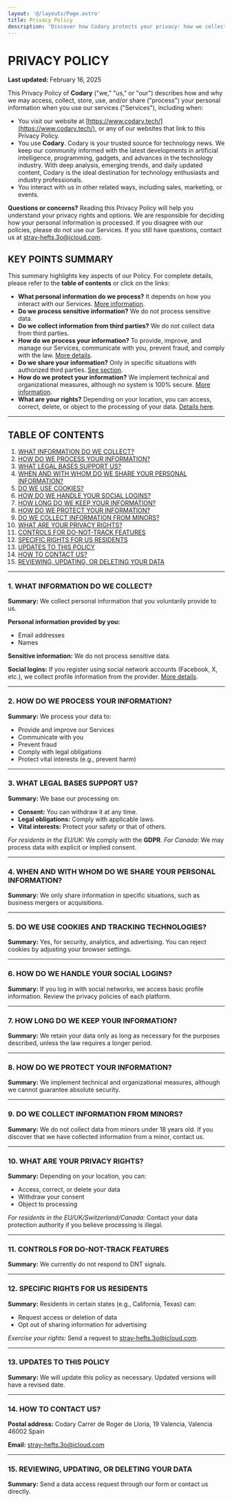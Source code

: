 ```yaml
---
layout: '@/layouts/Page.astro'
title: Privacy Policy
description: 'Discover how Codary protects your privacy: how we collect, use and secure your information. Learn about your rights and our security measures.'
---
```

# PRIVACY POLICY

**Last updated:** February 16, 2025

This Privacy Policy of **Codary** ("we," "us," or "our") describes how and why we may access, collect, store, use, and/or share ("process") your personal information when you use our services ("Services"), including when:

- You visit our website at [https://www.codary.tech/](https://www.codary.tech/), or any of our websites that link to this Privacy Policy.
- You use **Codary**. Codary is your trusted source for technology news. We keep our community informed with the latest developments in artificial intelligence, programming, gadgets, and advances in the technology industry. With deep analysis, emerging trends, and daily updated content, Codary is the ideal destination for technology enthusiasts and industry professionals.
- You interact with us in other related ways, including sales, marketing, or events.

**Questions or concerns?** Reading this Privacy Policy will help you understand your privacy rights and options. We are responsible for deciding how your personal information is processed. If you disagree with our policies, please do not use our Services. If you still have questions, contact us at [stray-hefts.3o@icloud.com](mailto:stray-hefts.3o@icloud.com).

## KEY POINTS SUMMARY

This summary highlights key aspects of our Policy. For complete details, please refer to the **table of contents** or click on the links:

- **What personal information do we process?** It depends on how you interact with our Services. [More information](#1-what-information-do-we-collect).
- **Do we process sensitive information?** We do not process sensitive data.
- **Do we collect information from third parties?** We do not collect data from third parties.
- **How do we process your information?** To provide, improve, and manage our Services, communicate with you, prevent fraud, and comply with the law. [More details](#2-how-do-we-process-your-information).
- **Do we share your information?** Only in specific situations with authorized third parties. [See section](#4-when-and-with-whom-do-we-share-your-personal-information).
- **How do we protect your information?** We implement technical and organizational measures, although no system is 100% secure. [More information](#8-how-do-we-protect-your-information).
- **What are your rights?** Depending on your location, you can access, correct, delete, or object to the processing of your data. [Details here](#10-what-are-your-privacy-rights).

---

## TABLE OF CONTENTS

1. [WHAT INFORMATION DO WE COLLECT?](#1-what-information-do-we-collect)
2. [HOW DO WE PROCESS YOUR INFORMATION?](#2-how-do-we-process-your-information)
3. [WHAT LEGAL BASES SUPPORT US?](#3-what-legal-bases-support-us)
4. [WHEN AND WITH WHOM DO WE SHARE YOUR PERSONAL INFORMATION?](#4-when-and-with-whom-do-we-share-your-personal-information)
5. [DO WE USE COOKIES?](#5-do-we-use-cookies-and-tracking-technologies)
6. [HOW DO WE HANDLE YOUR SOCIAL LOGINS?](#6-how-do-we-handle-your-social-logins)
7. [HOW LONG DO WE KEEP YOUR INFORMATION?](#7-how-long-do-we-keep-your-information)
8. [HOW DO WE PROTECT YOUR INFORMATION?](#8-how-do-we-protect-your-information)
9. [DO WE COLLECT INFORMATION FROM MINORS?](#9-do-we-collect-information-from-minors)
10. [WHAT ARE YOUR PRIVACY RIGHTS?](#10-what-are-your-privacy-rights)
11. [CONTROLS FOR DO-NOT-TRACK FEATURES](#11-controls-for-do-not-track-features)
12. [SPECIFIC RIGHTS FOR US RESIDENTS](#12-specific-rights-for-us-residents)
13. [UPDATES TO THIS POLICY](#13-updates-to-this-policy)
14. [HOW TO CONTACT US?](#14-how-to-contact-us)
15. [REVIEWING, UPDATING, OR DELETING YOUR DATA](#15-reviewing-updating-or-deleting-your-data)

---

### 1. WHAT INFORMATION DO WE COLLECT?

**Summary:** We collect personal information that you voluntarily provide to us.

**Personal information provided by you:**

- Email addresses
- Names

**Sensitive information:** We do not process sensitive data.

**Social logins:** If you register using social network accounts (Facebook, X, etc.), we collect profile information from the provider. [More details](#6-how-do-we-handle-your-social-logins).

---

### 2. HOW DO WE PROCESS YOUR INFORMATION?

**Summary:** We process your data to:

- Provide and improve our Services
- Communicate with you
- Prevent fraud
- Comply with legal obligations
- Protect vital interests (e.g., prevent harm)

---

### 3. WHAT LEGAL BASES SUPPORT US?

**Summary:** We base our processing on:

- **Consent:** You can withdraw it at any time.
- **Legal obligations:** Comply with applicable laws.
- **Vital interests:** Protect your safety or that of others.

_For residents in the EU/UK:_ We comply with the **GDPR**.
_For Canada:_ We may process data with explicit or implied consent.

---

### 4. WHEN AND WITH WHOM DO WE SHARE YOUR PERSONAL INFORMATION?

**Summary:** We only share information in specific situations, such as business mergers or acquisitions.

---

### 5. DO WE USE COOKIES AND TRACKING TECHNOLOGIES?

**Summary:** Yes, for security, analytics, and advertising. You can reject cookies by adjusting your browser settings.

---

### 6. HOW DO WE HANDLE YOUR SOCIAL LOGINS?

**Summary:** If you log in with social networks, we access basic profile information. Review the privacy policies of each platform.

---

### 7. HOW LONG DO WE KEEP YOUR INFORMATION?

**Summary:** We retain your data only as long as necessary for the purposes described, unless the law requires a longer period.

---

### 8. HOW DO WE PROTECT YOUR INFORMATION?

**Summary:** We implement technical and organizational measures, although we cannot guarantee absolute security.

---

### 9. DO WE COLLECT INFORMATION FROM MINORS?

**Summary:** We do not collect data from minors under 18 years old. If you discover that we have collected information from a minor, contact us.

---

### 10. WHAT ARE YOUR PRIVACY RIGHTS?

**Summary:** Depending on your location, you can:

- Access, correct, or delete your data
- Withdraw your consent
- Object to processing

_For residents in the EU/UK/Switzerland/Canada:_ Contact your data protection authority if you believe processing is illegal.

---

### 11. CONTROLS FOR DO-NOT-TRACK FEATURES

**Summary:** We currently do not respond to DNT signals.

---

### 12. SPECIFIC RIGHTS FOR US RESIDENTS

**Summary:** Residents in certain states (e.g., California, Texas) can:

- Request access or deletion of data
- Opt out of sharing information for advertising

_Exercise your rights:_ Send a request to [stray-hefts.3o@icloud.com](mailto:stray-hefts.3o@icloud.com).

---

### 13. UPDATES TO THIS POLICY

**Summary:** We will update this policy as necessary. Updated versions will have a revised date.

---

### 14. HOW TO CONTACT US?

**Postal address:**
Codary
Carrer de Roger de Lloria, 19
Valencia, Valencia 46002
Spain

**Email:** [stray-hefts.3o@icloud.com](mailto:stray-hefts.3o@icloud.com)

---

### 15. REVIEWING, UPDATING, OR DELETING YOUR DATA

**Summary:** Send a data access request through our form or contact us directly.
